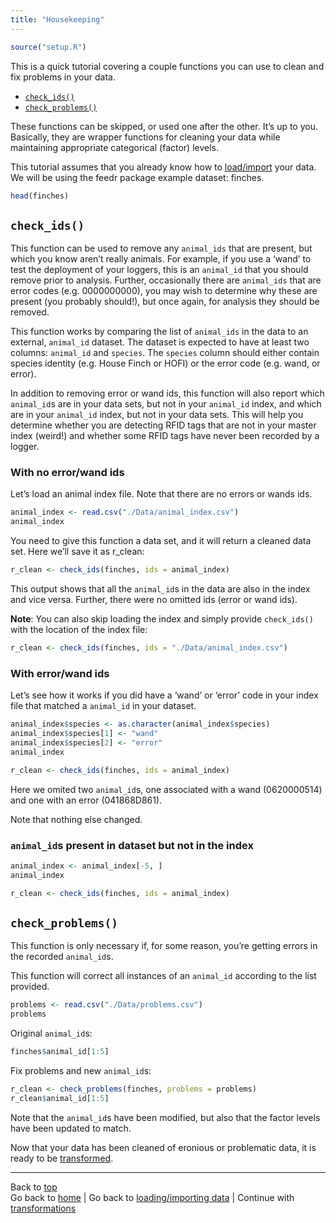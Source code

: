 ```yaml
---
title: "Housekeeping"
---
```


```r
source("setup.R")
```

This is a quick tutorial covering a couple functions you can use to clean and fix problems in your data.

- [`check_ids()`](#checkids)
- [`check_problems()`](#checkproblems)

These functions can be skipped, or used one after the other. It's up to you. Basically, they are wrapper functions for cleaning your data while maintaining appropriate categorical (factor) levels.

This tutorial assumes that you already know how to [load/import](load.html) your data. We will be using the feedr package example dataset: finches.

```r
head(finches)
```

<a id = "checkids"></a>

## `check_ids()`
This function can be used to remove any `animal_ids` that are present, but which you know aren't really animals. For example, if you use a 'wand' to test the deployment of your loggers, this is an `animal_id` that you should remove prior to analysis. Further, occasionally there are `animal_ids` that are error codes (e.g. 0000000000), you may wish to determine why these are present (you probably should!), but once again, for analysis they should be removed.

This function works by comparing the list of `animal_ids` in the data to an external, `animal_id` dataset. The dataset is expected to have at least two columns: `animal_id` and `species`. The `species` column should either contain species identity (e.g. House Finch or HOFI) or the error code (e.g. wand, or error).

In addition to removing error or wand ids, this function will also report which `animal_id`s are in your data sets, but not in your `animal_id` index, and which are in your `animal_id` index, but not in your data sets. This will help you determine whether you are detecting RFID tags that are not in your master index (weird!) and whether some RFID tags have never been recorded by a logger.

### With no error/wand ids

Let's load an animal index file. Note that there are no errors or wands ids.

```r
animal_index <- read.csv("./Data/animal_index.csv")
animal_index
```

You need to give this function a data set, and it will return a cleaned data set. Here we'll save it as r_clean:
```r
r_clean <- check_ids(finches, ids = animal_index)
```

This output shows that all the `animal_id`s in the data are also in the index and vice versa. Further, there were no omitted ids (error or wand ids).

__Note__: You can also skip loading the index and simply provide `check_ids()` with the location of the index file:

```r
r_clean <- check_ids(finches, ids = "./Data/animal_index.csv")
```

### With error/wand ids
Let's see how it works if you did have a 'wand' or 'error' code in your index file that matched a `animal_id` in your dataset.

```r
animal_index$species <- as.character(animal_index$species)
animal_index$species[1] <- "wand"
animal_index$species[2] <- "error"
animal_index
```

```r
r_clean <- check_ids(finches, ids = animal_index)
```

Here we omited two `animal_id`s, one associated with a wand (0620000514) and one with an error (041868D861).  

Note that nothing else changed.

### `animal_id`s present in dataset but not in the index

```r
animal_index <- animal_index[-5, ]
animal_index
```

```r
r_clean <- check_ids(finches, ids = animal_index)
```


<a id = "checkproblems"></a>

## `check_problems()`

This function is only necessary if, for some reason, you're getting errors in the recorded `animal_id`s.

This function will correct all instances of an `animal_id` according to the list provided.

```r
problems <- read.csv("./Data/problems.csv")
problems
```

Original `animal_id`s:
```r
finches$animal_id[1:5]
```

Fix problems and new `animal_id`s:
```r
r_clean <- check_problems(finches, problems = problems)
r_clean$animal_id[1:5]
```

Note that the `animal_id`s have been modified, but also that the factor levels have been updated to match.


Now that your data has been cleaned of eronious or problematic data, it is ready to be [transformed](transformations.html).

--------------------------
Back to [top](#top)  
Go back to [home](index.html) | Go back to [loading/importing data](load.html) | Continue with [transformations](transformations.html)
